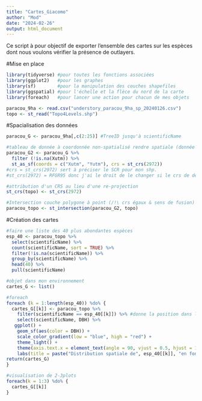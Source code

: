 ```yaml
---
title: "Cartes_Giacomo"
author: "Mod"
date: "2024-02-26"
output: html_document
---
```

Ce script à pour objectif de exporter l'ensemble des cartes sur les espèces dont nous voulons vérifier la présence de outlayers.

#Mise en place
```r
library(tidyverse) #pour toutes les fonctions associées
library(ggplot2)   #pour les graphes
library(sf)        #pour la manipulation des couches shapefiles
library(ggspatial) #pour l'échelle et la flèce du nord de la carte
library(foreach)   #pour lancer une action pour chacun de mes objets
```

```r
paracou_9ha <- read.csv("understory_paracou_9ha_sp_20240126.csv")
topo <- st_read("Topo4Levels.shp")
```
#Spacialisation des données

```r
paracou_G <- paracou_9ha[,c(2:25)] #TreeID jusqu'à scientificName

#tableau de donnée à coordonnée non-spatialisé rendre spatiale (donnée sf)
paracou_G2 <- paracou_G %>%
  filter (!is.na(Xutm)) %>%
  st_as_sf(coords = c("Xutm", "Yutm"), crs = st_crs(2972)) 
#crs = st_crs(2972) sert à préciser le SCR pour mon shp.
#st_crs(2972) = RFGR95 donc j'ai le droit de le changer si le crs de départ est WGS 84 / UTM zone 22N 

#attribution d'un CRS au lieu d'une re-projection
st_crs(topo) <- st_crs(2972)

#Intersection couche polygone à point (/!\ crs égaux & sens de fusion)
paracou_topo <- st_intersection(paracou_G2, topo)
```

#Création des cartes
```r
#faire une liste des 40 plus abondantes espèces
esp_40 <- paracou_topo %>%
  select(scientificName) %>%
  count(scientificName, sort = TRUE) %>%
  filter(!is.na(scientificName)) %>%
  group_by(scientificName) %>%
  head(40) %>%
  pull(scientificName)

#objet dans mon environnement
cartes_G <- list()

#foreach
foreach (k = 1:length(esp_40)) %do% {
  cartes_G[[k]] <- paracou_topo %>%
    filter(scientificName == esp_40[[k]]) %>% #donne la position dans le vecteur
    select(scientificName, DBH) %>%
   ggplot() +
    geom_sf(aes(color = DBH)) +
    scale_color_gradient(low = "blue", high = "red") +
    theme_light() +
    theme(axis.text.x = element_text(angle = 90, vjust = 0.5, hjust = 1)) +
    labs(title = paste("Distribution spatiale de", esp_40[[k]], "en fonction du DBH"), color = "DBH", fill = "Topographie")
return(cartes_G)
}

#visualisation de 2-3plots
foreach(k = 1:3) %do% {
  cartes_G[[k]]
}

```